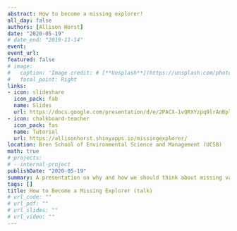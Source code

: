 ```yaml
---
abstract: How to become a missing explorer!  
all_day: false
authors: [Allison Horst]
date: "2020-05-19"
# date_end: "2019-11-14"
event: 
event_url: 
featured: false
# image: 
#   caption: 'Image credit: # [**Unsplash**](https://unsplash.com/photos/bzdhc5b3Bxs)'
#   focal_point: Right
links:
- icon: slideshare
  icon_pack: fab
  name: Slides
  url: https://docs.google.com/presentation/d/e/2PACX-1vQRXYzpq9lrAnBpl_xGoVFXpJicn8eBqEzowMUPgB8XOj4UCvYaGFN6R_jMz56UIdL9zAEdiraDU3ph/pub?start=false&loop=false&delayms=3000
- icon: chalkboard-teacher
  icon_pack: fas
  name: Tutorial
  url: https://allisonhorst.shinyapps.io/missingexplorer/
location: Bren School of Environmental Science and Management (UCSB)
math: true
# projects:
# - internal-project
publishDate: "2020-05-19"
summary: A presentation on why and how we should think about missing values in our environmental data, and how we can use Nick Tierney's naniar package in R to help us becoming a missing (data) explorer.
tags: []
title: How to Become a Missing Explorer (talk)
# url_code: ""
# url_pdf: ""
# url_slides: ""
# url_video: ""
---
```

